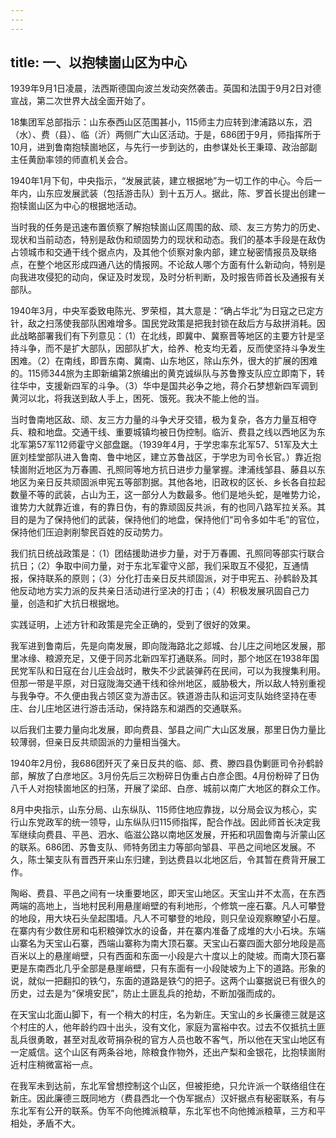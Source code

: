 ```yaml
---
---
---
```

title: 一、以抱犊崮山区为中心
---




1939年9月1日凌晨，法西斯德国向波兰发动突然袭击。英国和法国于9月2日对德宣战，第二次世界大战全面开始了。

18集团军总部指示：山东泰西山区范围甚小，115师主力应转到津浦路以东，泗（水）、费（县）、临（沂）两侧广大山区活动。于是，686团于9月，师指挥所于10月，进到鲁南抱犊崮地区，与先行一步到达的，由参谋处长王秉璋、政治部副主任黄励率领的师直机关会合。

1940年1月下旬，中央指示，“发展武装，建立根据地”为一切工作的中心。今后一年内，山东应发展武装（包括游击队）到十五万人。据此，陈、罗首长提出创建一抱犊崮山区为中心的根据地活动。

当时我的任务是迅速布置侦察了解抱犊崮山区周围的敌、顽、友三方势力的历史、现状和当前动态，特别是敌伪和顽固势力的现状和动态。我们的基本手段是在敌伪占领城市和交通干线个据点内，及其他个侦察对象内部，建立秘密情报员及联络点，在整个地区形成四通八达的情报网。不论敌人哪个方面有什么新动向，特别是向我进攻侵犯的动向，保证及时发现，及时分析判断，及时报告师首长及通报有关部队。

1940年3月，中央军委致电陈光、罗荣桓，其大意是：“确占华北”为日寇之已定方针，敌之扫荡使我部队困难增多。国民党政策是把我封锁在敌后方与敌拼消耗。因此战略部署我们有下列意见：（1）在北线，即冀中、冀察晋等地区的主要方针是坚持斗争，而不是扩大部队，因部队扩大，给养、枪支均无着，反而使坚持斗争发生困难。（2）在南线，即晋东南、冀南、山东地区，除山东外，很大的扩展的困难的。115师344旅为主即新编第2旅编出的黄克诚纵队与苏鲁豫支队应立即南下，转往华中，支援新四军的斗争。（3）华中是国共必争之地，蒋介石梦想新四军调到黄河以北，将我送到敌人手上，困死、饿死。我决不能上他的当。

当时鲁南地区敌、顽、友三方力量的斗争犬牙交错，极为复杂，各方力量互相夺兵、粮和地盘。交通干线、重要城镇均被日伪控制。临沂、费县之线以西地区为东北军第57军112师霍守义部盘踞。（1939年4月，于学忠率东北军57、51军及大土匪刘桂堂部队进入鲁南、鲁中地区，建立苏鲁战区，于学忠为司令长官。）靠近抱犊崮附近地区为万春圃、孔照同等地方抗日进步力量掌握。津浦线邹县、藤县以东地区为亲日反共顽固派申宪五等部割据。其他各地，旧政权的区长、乡长各自拉起数量不等的武装，占山为王，这一部分人为数最多。他们是地头蛇，是唯势力论，谁势力大就靠近谁，有的靠日伪，有的靠顽固反共派，有的也同八路军拉关系。其目的是为了保持他们的武装，保持他们的地盘，保持他们“司令多如牛毛”的官位，保持他们压迫剥削黎民百姓的反动势力。

我们抗日统战政策是：（1）团结援助进步力量，对于万春圃、孔照同等部实行联合抗日；（2）争取中间力量，对于东北军霍守义部，我们采取互不侵犯，互通情报，保持联系的原则；（3）分化打击亲日反共顽固派，对于申宪五、孙鹤龄及其他反动地方实力派的反共亲日活动进行坚决的打击；（4）积极发展巩固自己力量，创造和扩大抗日根据地。

实践证明，上述方针和政策是完全正确的，受到了很好的效果。

我军进到鲁南后，先是向南发展，即向陇海路北之郯城、台儿庄之间地区发展，那里冰缘、粮源充足，又便于同苏北新四军打通联系。同时，那个地区在1938年国民党军队和日寇在台儿庄会战时，散失不少武装弹药在民间，可以为我搜集利用。但那一带是平原，对日寇陇海交通干线和徐州地区，威胁极大，所以敌人特别重视与我争夺。不久便由我占领区变为游击区。铁道游击队和运河支队始终坚持在枣庄、台儿庄地区进行游击活动，保持路东和湖西的交通联系。

以后我们主要力量向北发展，即向费县、邹县之间广大山区发展，那里日伪力量比较薄弱，但亲日反共顽固派的力量相当强大。

1940年2月份，我686团歼灭了亲日反共的临、郯、费、滕四县伪剿匪司令孙鹤龄部，解放了白彦地区。3月份先后三次粉碎日伪重占白彦企图。4月份粉碎了日伪八千人对抱犊崮地区的扫荡，开展了梁邱、白彦、城前以南广大地区的群众工作。

8月中央指示，山东分局、山东纵队、115师住地应靠拢，以分局会议为核心，实行山东党政军的统一领导，山东纵队归115师指挥，配合作战。因此师首长决定我军继续向费县、平邑、泗水、临滋公路以南地区发展，开拓和巩固鲁南与沂蒙山区的联系。686团、苏鲁支队、师特务团主力等部向邹县、平邑之间地区发展。不久，陈士榘支队有晋西开来山东归建，到达费县以北地区后，令其暂在费背开展工作。

陶峪、费县、平邑之间有一块重要地区，即天宝山地区。天宝山并不太高，在东西两端的高地上，当地村民利用悬崖峭壁的有利地形，个修筑一座石寨。凡人可攀登的地段，用大块石头垒起围墙。凡人不可攀登的地段，则只垒设观察瞭望小石屋。在寨内有少数住房和屯积粮弹饮水的设备，并在寨内准备了成堆的大小石块。东端山寨名为天宝山石寨，西端山寨称为南大顶石寨。天宝山石寨四面大部分地段是高百米以上的悬崖峭壁，只有西面和东面一小段是六十度以上的陡坡。而南大顶石寨更是东南西北几乎全部是悬崖峭壁，只有东面有一小段陡坡为上下的道路。形象的说，就似一把翻扣的铁勺，东面的道路是铁勺的把子。这两个山寨据说已有很久的历史，过去是为“保境安民”，防止土匪乱兵的抢劫，不断加强而成的。

在天宝山北面山脚下，有一个稍大的村庄，名为新庄。天宝山的乡长廉德三就是这个村庄的人，他年龄约四十出头，没有文化，家庭为富裕中农。过去不仅抵抗土匪乱兵很勇敢，甚至对乱收苛捐杂税的官方人员也敢不客气，所以他在天宝山地区有一定威信。这个山区有两条谷地，除粮食作物外，还出产梨和金银花，比抱犊崮附近村庄稍微富裕一点。

在我军未到达前，东北军曾想控制这个山区，但被拒绝，只允许派一个联络组住在新庄。因此廉德三既同地方（费县西北一个伪军据点）汉奸据点有秘密联系，有与东北军有公开的联系。伪军不向他摊派粮草，东北军也不向他摊派粮草，三方和平相处，矛盾不大。